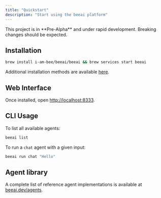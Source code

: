 ```yaml
---
title: "Quickstart"
description: "Start using the beeai platform"
---
```


<Warning>
  This project is in **Pre-Alpha** and under rapid development. Breaking changes should be expected.
</Warning>

## Installation

```sh
brew install i-am-bee/beeai/beeai && brew services start beeai
```

Additional installation methods are available [here](/get-started/installation).

## Web Interface

Once installed, open [http://localhost:8333](http://localhost:8333).

## CLI Usage

To list all available agents:

```sh
beeai list
```

To run a `chat` agent with a given input:

```sh
beeai run chat "Hello"
```

## Agent library

A complete list of reference agent implementations is available at [beeai.dev/agents](https://beeai.dev/agents).